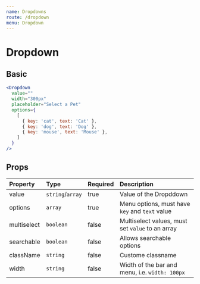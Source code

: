 ```yaml
---
name: Dropdowns
route: /dropdown
menu: Dropdown
---
```


# Dropdown


## Basic
<DropdownContainer />

```jsx
<Dropdown
  value=""
  width="300px"
  placeholder="Select a Pet"
  options={
    [
      { key: 'cat', text: 'Cat' },
      { key: 'dog', text: 'Dog' },
      { key: 'mouse', text: 'Mouse' },
    ]
  }
/>
```


## Props

| Property    | Type             | Required | Description                                      |
| :-------    | :---             | :------- | :----------                                      |
| value       | `string`/`array` | true     | Value of the Dropddown                           |
| options     | `array`          | true     | Menu options, must have `key` and `text` value   |
| multiselect | `boolean`        | false    | Multiselect values, must set `value` to an array |
| searchable  | `boolean`        | false    | Allows searchable options                        |
| className   | `string`         | false    | Custome classname                                |
| width       | `string`         | false    | Width of the bar and menu, i.e. `width: 100px`   |
